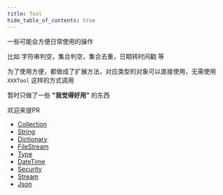 ```yaml
---
title: Tool
hide_table_of_contents: true
---
```


一些可能会方便日常使用的操作

比如 字符串判空，集合判空，集合去重，日期转时间戳 等

为了使用方便，都做成了扩展方法，对应类型的对象可以直接使用，无需使用 `XXXTool` 这样的方式调用

暂时只做了一些 **"我觉得好用"** 的东西

欢迎来提PR

* [Collection](./Collection.mdx)
* [String](./string.mdx)
* [Dictionary](./Dictionary.mdx)
* [FileStream](./FileStream.mdx)
* [Type](./Type.mdx)
* [DateTime](./DateTime.mdx)
* [Security](./Security.mdx)
* [Stream](./Stream.mdx)
* [Json](./Json.mdx)
